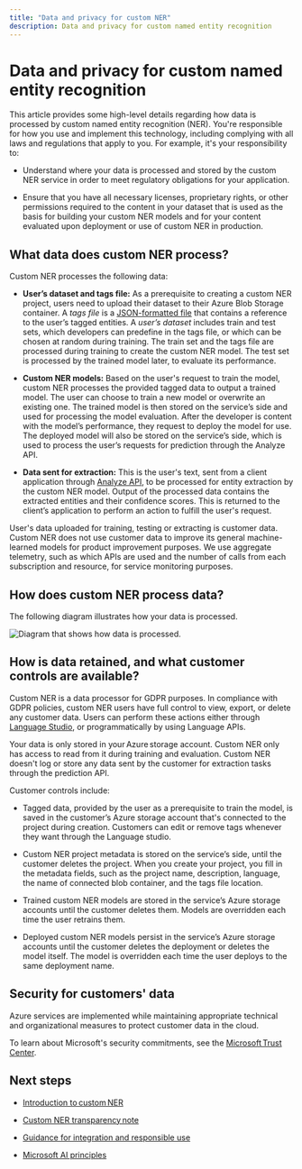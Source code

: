 ```yaml
---
title: "Data and privacy for custom NER"
description: Data and privacy for custom named entity recognition
---
```


# Data and privacy for custom named entity recognition


<NonEnglishTranslation />

This article provides some high-level details regarding how data is processed by custom named entity recognition (NER). You're responsible for how you use and implement this technology, including complying with all laws and regulations that apply to you. For example, it's your responsibility to:

* Understand where your data is processed and stored by the custom NER service in order to meet regulatory obligations for your application.
    
* Ensure that you have all necessary licenses, proprietary rights, or other permissions required to the content in your dataset that is used as the basis for building your custom NER models and for your content evaluated upon deployment or use of custom NER in production.


## What data does custom NER process?

Custom NER processes the following data:

* **User’s dataset and tags file:** As a prerequisite to creating a custom NER project, users need to upload their dataset to their Azure Blob Storage container. A *tags file* is a [JSON-formatted file](/azure/ai-services/language-service/custom-named-entity-recognition/concepts/data-formats#json-file-format) that contains a reference to the user’s tagged entities. A *user’s dataset* includes train and test sets, which developers can predefine in the tags file, or which can be chosen at random during training. The train set and the tags file are processed during training to create the custom NER model. The test set is processed by the trained model later, to evaluate its performance.

* **Custom NER models:** Based on the user's request to train the model, custom NER processes the provided tagged data to output a trained model. The user can choose to train a new model or overwrite an existing one. The trained model is then stored on the service’s side and used for processing the model evaluation. After the developer is content with the model’s performance, they request to deploy the model for use. The deployed model will also be stored on the service’s side, which is used to process the user’s requests for prediction through the Analyze API.

* **Data sent for extraction:** This is the user's text, sent from a client application through [Analyze API](https://aka.ms/ct-runtime-swagger), to be processed for entity extraction by the custom NER model. Output of the processed data contains the extracted entities and their confidence scores. This is returned to the client’s application to perform an action to fulfill the user's request.

User's data uploaded for training, testing or extracting is customer data.  Custom NER does not use customer data to improve its general machine-learned models for product improvement purposes. We use aggregate telemetry, such as which APIs are used and the number of calls from each subscription and resource, for service monitoring purposes.

## How does custom NER process data?

The following diagram illustrates how your data is processed.

![Diagram that shows how data is processed.](/images/ai-foundry/responsible-ai/language-service/media/custom-named-entity-recognition-rai-privacy-chart.png)

## How is data retained, and what customer controls are available?

Custom NER is a data processor for GDPR purposes. In compliance with GDPR policies, custom NER users have full control to view, export, or delete any customer data. Users can perform these actions either through [Language Studio](https://aka.ms/languageStudio), or programmatically by using Language APIs.  

Your data is only stored in your Azure storage account. Custom NER only has access to read from it during training and evaluation. Custom NER doesn't log or store any data sent by the customer for extraction tasks through the prediction API.

Customer controls include:

* Tagged data, provided by the user as a prerequisite to train the model, is saved in the customer’s Azure storage account that's connected to the project during creation. Customers can edit or remove tags whenever they want through the Language studio.

* Custom NER project metadata is stored on the service’s side, until the customer deletes the project. When you create your project, you fill in the metadata fields, such as the project name, description, language, the name of connected blob container, and the tags file location.

* Trained custom NER models are stored in the service’s Azure storage accounts until the customer deletes them. Models are overridden each time the user retrains them.

* Deployed custom NER models persist in the service’s Azure storage accounts until the customer deletes the deployment or deletes the model itself. The model is overridden each time the user deploys to the same deployment name.

## Security for customers' data

Azure services are implemented while maintaining appropriate technical and organizational measures to protect customer data in the cloud.

To learn about Microsoft's security commitments, see the [Microsoft Trust Center](https://www.microsoft.com/trust-center).


## Next steps

* [Introduction to custom NER](/azure/ai-services/language-service/custom-named-entity-recognition/overview)

* [Custom NER transparency note](custom-named-entity-recognition-transparency-note)

* [Guidance for integration and responsible use](custom-named-entity-recognition-guidance-integration-responsible-use)

* [Microsoft AI principles](https://www.microsoft.com/ai/responsible-ai?rtc=1&activetab=pivot1%3aprimaryr6)
